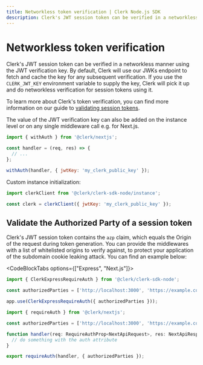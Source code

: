 ```yaml
---
title: Networkless token verification | Clerk Node.js SDK
description: Clerk's JWT session token can be verified in a networkless manner using the JWT verification key.
---
```


# Networkless token verification

Clerk's JWT session token can be verified in a networkless manner using the JWT verification key. By default, Clerk will use our JWKs endpoint to fetch and cache the key for any subsequent verification. If you use the `CLERK_JWT_KEY` environment variable to supply the key, Clerk will pick it up and do networkless verification for session tokens using it.

To learn more about Clerk's token verification, you can find more information on our guide to [validating session tokens](/docs/backend-requests/handling/manual-jwt).

The value of the JWT verification key can also be added on the instance level or on any single middleware call e.g. for Next.js.

```js
import { withAuth } from '@clerk/nextjs';

const handler = (req, res) => {
  // ...
};

withAuth(handler, { jwtKey: 'my_clerk_public_key' });
```

Custom instance initialization:

```js
import clerkClient from '@clerk/clerk-sdk-node/instance';

const clerk = clerkClient({ jwtKey: 'my_clerk_public_key' });
```

## Validate the Authorized Party of a session token

Clerk's JWT session token contains the `azp` claim, which equals the Origin of the request during token generation. You can provide the middlewares with a list of whitelisted origins to verify against, to protect your application of the subdomain cookie leaking attack. You can find an example below:

<CodeBlockTabs options={["Express", "Next.js"]}>
```js
import { ClerkExpressRequireAuth } from '@clerk/clerk-sdk-node';

const authorizedParties = ['http://localhost:3000', 'https://example.com'];

app.use(ClerkExpressRequireAuth({ authorizedParties }));
```

```js
import { requireAuth } from '@clerk/nextjs';

const authorizedParties = ['http://localhost:3000', 'https://example.com']

function handler(req: RequireAuthProp<NextApiRequest>, res: NextApiResponse) {
  // do something with the auth attribute
}

export requireAuth(handler, { authorizedParties });
```
</CodeBlockTabs>